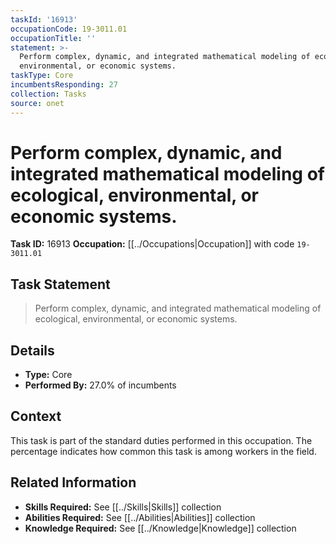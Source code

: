 ```yaml
---
taskId: '16913'
occupationCode: 19-3011.01
occupationTitle: ''
statement: >-
  Perform complex, dynamic, and integrated mathematical modeling of ecological,
  environmental, or economic systems.
taskType: Core
incumbentsResponding: 27
collection: Tasks
source: onet
---
```

# Perform complex, dynamic, and integrated mathematical modeling of ecological, environmental, or economic systems.

**Task ID:** 16913
**Occupation:** [[../Occupations|Occupation]] with code `19-3011.01`

## Task Statement

> Perform complex, dynamic, and integrated mathematical modeling of ecological, environmental, or economic systems.

## Details

- **Type:** Core
- **Performed By:** 27.0% of incumbents

## Context

This task is part of the standard duties performed in this occupation. The percentage indicates how common this task is among workers in the field.

## Related Information

- **Skills Required:** See [[../Skills|Skills]] collection
- **Abilities Required:** See [[../Abilities|Abilities]] collection
- **Knowledge Required:** See [[../Knowledge|Knowledge]] collection
